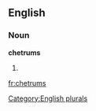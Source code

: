 
==English==

===Noun===
'''chetrums'''

# {{plural of|[[chetrum]]}}

[[Category:English plurals]]

[[fr:chetrums]]